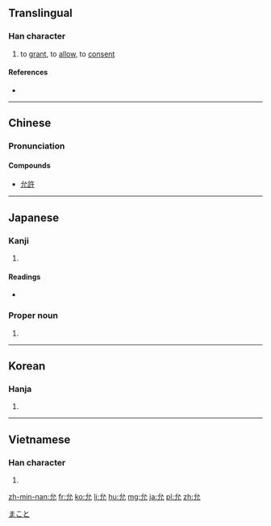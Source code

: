 ==Translingual==

===Han character===
{{Han char|rn=10|rad=儿|as=02|sn=4|four=2321<sub>0</sub>|canj=戈竹山 (IHU)|ids=⿱[[厶]][[儿]]}}

# to [[grant]], to [[allow]], to [[consent]]

====References====
* {{Han ref|kx=0123.030|dkj=01338|dj=0258.010|hdz=10265.030|uh=5141|ud=20801|bh=A4B9|bd=42169}}

----

==Chinese==
{{zh-hanzi-box|[[允]]}}

===Pronunciation===
{{zh-pron
|m=yǔn
|c=wan5
|mc=y
|oc=y
|ma=
|cat=v
}}

====Compounds====
* [[允許]]

----

==Japanese==

===Kanji===
{{ja-kanji|grade=|rs=儿02}}

# {{defn|lang=ja|sort=儿02}}

====Readings====
* {{ja-readings|on=[[いん]] (in)|kun=[[まこと]] (makoto), [[ゆるす]] (yurusu), [[じょう]] (jou)}}

===Proper noun===
{{ja-pos|k|proper|hira=まこと|rom=Makoto}}

# {{given name|male|lang=ja}}

[[Category:Japanese male given names|まこと]]

----

==Korean==

===Hanja===
{{ko-hanja|hangeul=윤|rv=yun|mr=yun}}

# {{defn|lang=ko|sort=儿02}}

----

==Vietnamese==

===Han character===
{{vi-hantu|[[duẫn]], [[doãn]]|rs=儿02}}

# {{defn|lang=vi|sort=儿02}}

[[zh-min-nan:允]]
[[fr:允]]
[[ko:允]]
[[li:允]]
[[hu:允]]
[[mg:允]]
[[ja:允]]
[[pl:允]]
[[zh:允]]